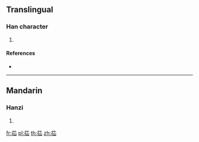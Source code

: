 {{character info/new}}
==Translingual==

===Han character===
{{Han char|rn=140|rad=艸|as=05|sn=11|four=|canj=TOU}}

# {{defn|Han|sort=艸05}}

====References====
* {{Han ref|kx=1024.080|dkj=30805|dj=1484.010|hdz=53193.140|uh=82EE|ud=33518}}

----

==Mandarin==

===Hanzi===
{{cmn-hanzi|pin=[[xiān]] ([[xian1]])|wg=hsien<sup>1</sup>}}

# {{defn|lang=cmn|sort=艸05}}

[[fr:苮]]
[[pl:苮]]
[[th:苮]]
[[zh:苮]]